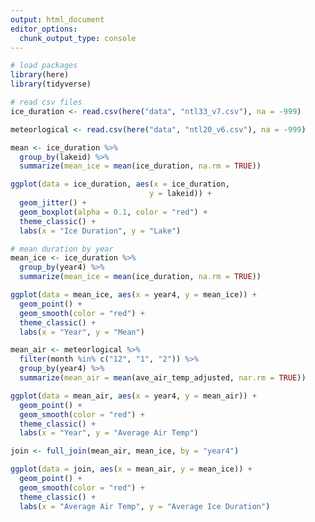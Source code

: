 ```yaml
---
output: html_document
editor_options: 
  chunk_output_type: console
---
```


```r
# load packages
library(here)
library(tidyverse)
```

```r
# read csv files
ice_duration <- read.csv(here("data", "ntl33_v7.csv"), na = -999)

meteorlogical <- read.csv(here("data", "ntl20_v6.csv"), na = -999)
```

```r
mean <- ice_duration %>%
  group_by(lakeid) %>%
  summarize(mean_ice = mean(ice_duration, na.rm = TRUE))
```


```r
ggplot(data = ice_duration, aes(x = ice_duration, 
                               y = lakeid)) + 
  geom_jitter() +
  geom_boxplot(alpha = 0.1, color = "red") +
  theme_classic() +
  labs(x = "Ice Duration", y = "Lake")

```

```r
# mean duration by year
mean_ice <- ice_duration %>%
  group_by(year4) %>%
  summarize(mean_ice = mean(ice_duration, na.rm = TRUE))
```

```r
ggplot(data = mean_ice, aes(x = year4, y = mean_ice)) +
  geom_point() +
  geom_smooth(color = "red") +
  theme_classic() +
  labs(x = "Year", y = "Mean")
```

```r
mean_air <- meteorlogical %>%
  filter(month %in% c("12", "1", "2")) %>%
  group_by(year4) %>%
  summarize(mean_air = mean(ave_air_temp_adjusted, nar.rm = TRUE))
```

```r
ggplot(data = mean_air, aes(x = year4, y = mean_air)) +
  geom_point() +
  geom_smooth(color = "red") +
  theme_classic() +
  labs(x = "Year", y = "Average Air Temp")
```

```r
join <- full_join(mean_air, mean_ice, by = "year4")
```

```r
ggplot(data = join, aes(x = mean_air, y = mean_ice)) + 
  geom_point() +
  geom_smooth(color = "red") +
  theme_classic() +
  labs(x = "Average Air Temp", y = "Average Ice Duration")
```


